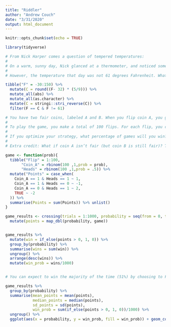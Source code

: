 ```yaml
---
title: "Riddler"
author: "Andrew Couch"
date: "3/31/2020"
output: html_document
---
```


```r
knitr::opts_chunk$set(echo = TRUE)
```


```r
library(tidyverse)

# From Nick Harper comes a question of tempered temperatures:
# 
# On a warm, sunny day, Nick glanced at a thermometer, and noticed something quite interesting. When he toggled between the Fahrenheit and Celsius scales, the digits of the temperature — when rounded to the nearest degree — had switched. For example, this works for a temperature of 61 degrees Fahrenheit, which corresponds to a temperature of 16 degrees Celsius.
# 
# However, the temperature that day was not 61 degrees Fahrenheit. What was the temperature?

tibble("F" = -30:150) %>% 
  mutate(C = round((F- 32) * (5/9))) %>%
  mutate_all(abs) %>% 
  mutate_all(as.character) %>% 
  mutate(C = stringi::stri_reverse(C)) %>% 
  filter(F == C & F != 61)
```

```r
# You have two fair coins, labeled A and B. When you flip coin A, you get 1 point if it comes up heads, but you lose 1 point if it comes up tails. Coin B is worth twice as much — when you flip coin B, you get 2 points if it comes up heads, but you lose 2 points if it comes up tails.
# 
# To play the game, you make a total of 100 flips. For each flip, you can choose either coin, and you know the outcomes of all the previous flips. In order to win, you must finish with a positive total score. In your eyes, finishing with 2 points is just as good as finishing with 200 points — any positive score is a win. (By the same token, finishing with 0 or −2 points is just as bad as finishing with −200 points.)
# 
# If you optimize your strategy, what percentage of games will you win? (Remember, one game consists of 100 coin flips.)
# 
# Extra credit: What if coin A isn’t fair (but coin B is still fair)? That is, if coin A comes up heads with probability p and you optimize your strategy, what percentage of games will you win?

game <- function(prob){
  tibble("Flip" = 1:100, 
       "Coin_A" = rbinom(100 ,1,prob = prob), 
       "Heads" = rbinom(100 ,1,prob = .5)) %>% 
  mutate("Points" = case_when(
    Coin_A == 1 & Heads == 1 ~ 1,
    Coin_A == 1 & Heads == 0 ~ -1,
    Coin_A == 0 & Heads == 1 ~ 2,
    TRUE ~ -2
  )) %>% 
  summarise(Points = sum(Points)) %>% unlist()
}

game_results <- crossing(trials = 1:1000, probability = seq(from = 0, to = 1, by = .05)) %>% 
  mutate(points = map_dbl(probability, game))


game_results %>% 
  mutate(win = if_else(points > 0, 1, 0)) %>% 
  group_by(probability) %>% 
  summarise(wins = sum(win)) %>% 
  ungroup() %>% 
  arrange(desc(wins)) %>% 
  mutate(win_prob = wins/1000)


# You can expect to win the majority of the time (51%) by choosing to Flip Coin A 65% of the time 
```

```r
game_results %>% 
  group_by(probability) %>% 
  summarise(mean_points = mean(points),
            median_points = median(points),
            sd_points = sd(points),
            win_prob = sum(if_else(points > 0, 1, 0))/1000) %>% 
  ungroup() %>% 
  ggplot(aes(x = probability, y = win_prob, fill = win_prob)) + geom_col()
```

